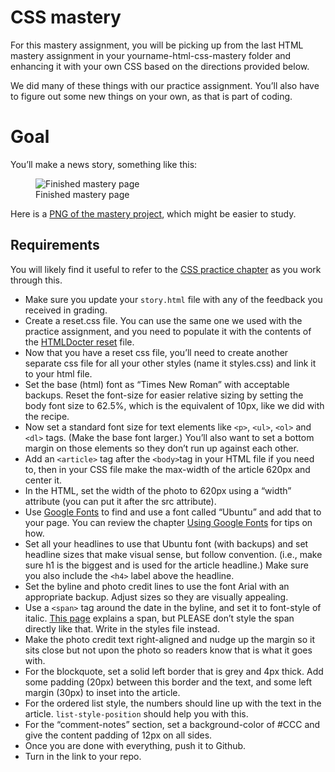 # CSS mastery

For this mastery assignment, you will be picking up from the last HTML mastery assignment in your yourname-html-css-mastery folder and enhancing it with your own CSS based on the directions provided below.

We did many of these things with our practice assignment. You'll also have to figure out some new things on your own, as that is part of coding.

# Goal

You'll make a news story, something like this:

![Finished mastery page](images/css-mastery-example.gif)

Here is a [PNG of the mastery project](images/css-mastery-done.png), which might be easier to study.

## Requirements

::: callout-tip
You will likely find it useful to refer to the [CSS practice chapter](css-01-practice.qmd) as you work through this. 
:::

- Make sure you update your `story.html` file with any of the feedback you received in grading.
- Create a reset.css file. You can use the same one we used with the practice assignment, and you need to populate it with the contents of the [HTMLDocter reset](https://github.com/richclark/HTML5resetCSS/blob/master/reset.css) file.
- Now that you have a reset css file, you'll need to create another separate css file for all your other styles (name it styles.css) and link it to your html file.
- Set the base (html) font as "Times New Roman" with acceptable backups. Reset the font-size for easier relative sizing by setting the body font size to 62.5%, which is the equivalent of 10px, like we did with the recipe.
- Now set a standard font size for text elements like `<p>`, `<ul>`, `<ol>` and `<dl>` tags. (Make the base font larger.) You'll also want to set a bottom margin on those elements so they don't run up against each other.
- Add an `<article>` tag after the `<body>`tag in your HTML file if you need to, then in your CSS file make the max-width of the article 620px and center it.
- In the HTML, set the width of the photo to 620px using a "width" attribute (you can put it after the src attribute).
- Use [Google Fonts](https://fonts.google.com/) to find and use a font called "Ubuntu" and add that to your page. You can review the chapter [Using Google Fonts](a-google-fonts.qmd) for tips on how.
- Set all your headlines to use that Ubuntu font (with backups) and set headline sizes that make visual sense, but follow convention. (i.e., make sure h1 is the biggest and is used for the article headline.) Make sure you also include the `<h4>` label above the headline.
- Set the byline and photo credit lines to use the font Arial with an appropriate backup. Adjust sizes so they are visually appealing.
- Use a `<span>` tag around the date in the byline, and set it to font-style of italic. [This page](https://www.w3schools.com/tags/tag_span.asp) explains a span, but PLEASE don't style the span directly like that. Write in the styles file instead.
- Make the photo credit text right-aligned and nudge up the margin so it sits close but not upon the photo so readers know that is what it goes with.
- For the blockquote, set a solid left border that is grey and 4px thick. Add some padding (20px) between this border and the text, and some left margin (30px) to inset into the article.
- For the ordered list style, the numbers should line up with the text in the article. `list-style-position` should help you with this.
- For the "comment-notes" section, set a background-color of #CCC and give the content padding of 12px on all sides.
- Once you are done with everything, push it to Github.
- Turn in the link to your repo.

